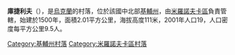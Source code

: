 {{coord|49|43|26|N|31|3|40|E|scale:30000|display=title}}

'''庫捷利夫'''（{{lang-uk|Кутелів}}），是[[烏克蘭|烏克蘭]]的村落，位於該國中北部[[基輔州|基輔州]]，由[[米羅諾夫卡區|米羅諾夫卡區]]負責管轄，始建於1500年，面積2.01平方公里，海拔高度111米，2001年人口19，人口密度每平方公里9.5人。

{{DEFAULTSORT:Кутелів}}
[[Category:基輔州村落|Category:基輔州村落]]
[[Category:米羅諾夫卡區村落|Category:米羅諾夫卡區村落]]


{{Kiev-geo-stub}}